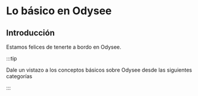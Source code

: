 # Lo básico en Odysee

## Introducción

Estamos felices de tenerte a bordo en Odysee.

:::tip

Dale un vistazo a los conceptos básicos sobre Odysee desde las siguientes categorías

:::


<DocCardList items={useCurrentSidebarCategory().items}/>


<div class="container" style={{ padding: 0 }}>
  <div class="row">
    <div class="col col--6 margin-bottom--lg">
      <Card
        class="card"
        to={'/category/youtube-sync/'}
        title={'✅ Sincronización de YouTube'}
        description={'Conoce cómo sincronizar tu canal de YouTube a Odysee'}
      />
    </div>
    <div class="col col--6 margin-bottom--lg">
      <Card
        class="card"
        to={'/category/uploading-content'}
        title={'✅ Subiendo contenido'}
        description={'Conoce cómo hacer tus primeras publicaciones en Odysee'}
      />
    </div>
    <div class="col col--3 margin-bottom--lg">
      <ThumbnailCard
        title="🔥 Transmisión en vivo"
        faIcon="fa-circle-play"
        description="Transmite en vivo en Odysee"
        to={'/category/livestreaming'}
        thumbnail="https://i.imgur.com/CJz2nBY.png"
      />
    </div>
    <div class="col col--3 margin-bottom--lg">
      <ThumbnailCard
        title="🔥 Categorías de canales"
        description="Conoce las categorías de contenido en Odysee"
        to={'/category/channel-categories'}
        thumbnail="https://i.imgur.com/VnQjDsK.png"
      />
    </div>
    <div class="col col--3 margin-bottom--lg">
      <ThumbnailCard
        title="🔥 La blockchain de Odysee"
        description="Conoce la blockchainde Odysee"
        to={'/category/odysees-blockchain'}
        thumbnail="https://i.imgur.com/WYNNmy0.png"
      />
    </div>
    <div class="col col--3 margin-bottom--lg">
      <ThumbnailCard
        title="🔥 Monetización y recompensas"
        description="Todo sobre las recompensas en Odysee"
        to={'/category/monetization-and-rewards'}
        thumbnail="https://i.imgur.com/SEMXA3D.png"
      />
    </div>
  </div>
</div>